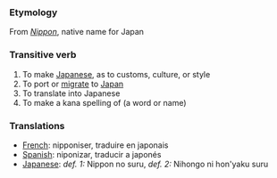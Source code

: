 === Etymology ===
From ''[[Nippon]]'', native name for Japan

===Transitive verb ===
#To make [[Japanese]], as to customs, culture, or style
#To port or [[migrate]] to [[Japan]]
#To translate into Japanese
#To make a kana spelling of (a word or name)
=== Translations ===
*[[French]]: nipponiser, traduire en japonais
*[[Spanish]]: niponizar, traducir a japonés
*[[Japanese]]: ''def. 1:'' Nippon no suru, ''def. 2:'' Nihongo ni hon'yaku suru